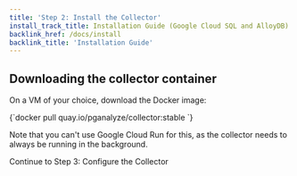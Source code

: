 ```yaml
---
title: 'Step 2: Install the Collector'
install_track_title: Installation Guide (Google Cloud SQL and AlloyDB)
backlink_href: /docs/install
backlink_title: 'Installation Guide'
---
```


## Downloading the collector container

On a VM of your choice, download the Docker image:

<CodeBlock language="bash">
{`docker pull quay.io/pganalyze/collector:stable
`}
</CodeBlock>

Note that you can't use Google Cloud Run for this, as the collector needs to always be running in the background.

<Link className="btn btn-success" to="03_configure_the_collector_docker">
  Continue to Step 3: Configure the Collector
</Link>
